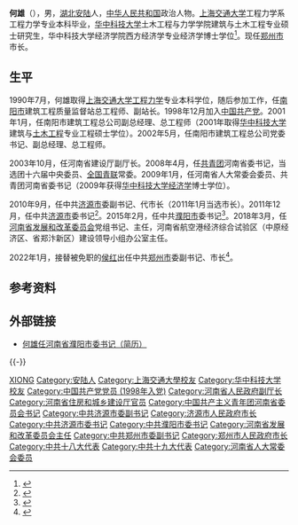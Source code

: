 '''何雄'''（{{bd|1969年|3月||catIdx=He何}}），男，[[湖北|湖北]][[安陆|安陆]]人，[[中华人民共和国|中华人民共和国]]政治人物。[[上海交通大学|上海交通大学]]工程力学系工程力学专业本科毕业，[[华中科技大学|华中科技大学]]土木工程与力学学院建筑与土木工程专业硕士研究生，华中科技大学经济学院西方经济学专业经济学博士学位<ref >{{cite web |url=http://henan.china.com.cn/special/2015/0212/178617.shtml |language= |title=何雄履新濮阳市委书记（简历） |publisher=大河网-河南商报 |date=2015-02-12 |accessdate= |archive-url=https://web.archive.org/web/20160611142220/http://henan.china.com.cn/special/2015/0212/178617.shtml |archive-date=2016-06-11 |dead-url=yes }}</ref>。现任[[郑州市|郑州市]]市长。

== 生平 ==
1990年7月，何雄取得[[上海交通大学|上海交通大学]][[工程力学|工程力学]]专业本科学位，随后参加工作，任[[南阳市|南阳市]]建筑工程质量监督站总工程师、副站长。1998年12月加入[[中国共产党|中国共产党]]。2001年1月，任南阳市建筑工程总公司副总经理、总工程师（2001年取得[[华中科技大学|华中科技大学]]建筑与[[土木工程|土木工程]]专业工程硕士学位）。2002年5月，任南阳市建筑工程总公司党委书记、副总经理、总工程师。

2003年10月，任河南省建设厅副厅长。2008年4月，任[[中國共產主義青年團|共青团]]河南省委书记，当选团十六届中央委员、[[全国青联|全国青联]]常委。2009年1月，任河南省人大常委会委员、共青团河南省委书记（2009年获得[[华中科技大学|华中科技大学]][[经济学|经济学]]博士学位）。

2010年9月，任中共[[济源市|济源市]]委副书记、代市长（2011年1月当选市长）。2011年12月，任中共[[济源市|济源市]]委书记<ref >{{cite web |url=http://district.ce.cn/newarea/sddy/201112/28/t20111228_22957677.shtml |language= |title=何雄接替赵素萍任济源市委书记(简历) |publisher=中国经济网 |date=2011年12月28日 |accessdate= |archive-date=2018年10月19日 |archive-url=https://web.archive.org/web/20181019164049/http://district.ce.cn/newarea/sddy/201112/28/t20111228_22957677.shtml |dead-url=no }}</ref>。2015年2月，任中共[[濮阳市|濮阳市]]委书记<ref >{{cite web |url=http://district.ce.cn/newarea/sddy/201502/12/t20150212_4574413.shtml |language= |title=何雄任濮阳市委书记 段喜中已任河南省人大常委会副主任(简历) |publisher=中国经济网 |date=2015年2月12日 |accessdate= |archive-date=2019年5月11日 |archive-url=https://web.archive.org/web/20190511011556/http://district.ce.cn/newarea/sddy/201502/12/t20150212_4574413.shtml |dead-url=no }}</ref>。2018年3月，任[[河南省发展和改革委员会|河南省发展和改革委员会]]党组书记、主任，河南省航空港经济综合试验区（中原经济区、省郑汴新区）建设领导小组办公室主任。

2022年1月，接替被免职的[[侯红|侯红]]出任中共[[郑州市|郑州市]]委副书记、市长<ref>{{cite web |author1=郑州日报 |title=何雄任郑州市委副书记 |url=http://district.ce.cn/newarea/sddy/202201/26/t20220126_37291435.shtml |website=中国经济网地方党政领导资料库 |accessdate=2022-01-26 |archive-date=2022-02-12 |archive-url=https://web.archive.org/web/20220212121333/http://district.ce.cn/newarea/sddy/202201/26/t20220126_37291435.shtml }}</ref>。

== 参考资料 ==
{{reflist}}

== 外部链接 ==
* [http://renshi.people.com.cn/n/2015/0212/c139617-26553878.html 何雄任河南省濮阳市委书记（简历）]{{Wayback|url=http://renshi.people.com.cn/n/2015/0212/c139617-26553878.html |date=20190511062132 }}

{{-}}
{{start box}}
{{s-ppo|cpc}}
{{s-before|[[段喜中|段喜中]]}}
{{s-title|[[中国共产党濮阳市委员会|中国共产党濮阳市委员会]]书记|2015年2月－2018年3月}}
{{s-after|[[宋殿宇|宋殿宇]]}}
{{s-before|[[赵素萍|赵素萍]]}}
{{s-title|[[中国共产党济源市委员会|中国共产党济源市委员会]]书记|2011年6月－2015年2月}}
{{s-after|[[王宇燕|王宇燕]]}}
{{s-gov|prc}}
{{s-before|[[侯红|侯　红]]}}
{{s-title|[[郑州市人民政府|郑州市人民政府]]市长|2022年1月－}}
{{s-inc}}
{{s-before|[[刘伟_(1965年6月)|刘　伟]]}}
{{s-title|[[河南省发展和改革委员会|河南省发展和改革委员会]]主任|2018年3月－2022年2月}}
{{s-after|[[马健_(1968年)|马　健]]}}
{{s-before|[[赵素萍|赵素萍]]}}
{{s-title|[[济源市人民政府|济源市人民政府]]市长|2010年9月－2012年1月}}
{{s-after|[[王宇燕|王宇燕]]}}
{{s-civ}}
{{s-before|[[陶明伦|陶明伦]]}}
{{s-title|[[中国共产主义青年团河南省委员会|中国共产主义青年团河南省委员会]]书记|2008年4月－2010年9月}}
{{s-after|[[侯红|侯　红]]}}
{{end box}}

{{各省级行政区团委书记}}
{{郑州市市长}}

{{Authority control}}
{{DEFAULTSORT:He何}}
[[Category:何姓|XIONG]]
[[Category:安陆人|Category:安陆人]]
[[Category:上海交通大學校友|Category:上海交通大學校友]]
[[Category:华中科技大学校友|Category:华中科技大学校友]]
[[Category:中国共产党党员_(1998年入党)|Category:中国共产党党员 (1998年入党)]]
[[Category:河南省人民政府副厅长|Category:河南省人民政府副厅长]]
[[Category:河南省住房和城乡建设厅官员|Category:河南省住房和城乡建设厅官员]]
[[Category:中国共产主义青年团河南省委员会书记|Category:中国共产主义青年团河南省委员会书记]]
[[Category:中共济源市委副书记|Category:中共济源市委副书记]]
[[Category:济源市人民政府市长|Category:济源市人民政府市长]]
[[Category:中共济源市委书记|Category:中共济源市委书记]]
[[Category:中共濮阳市委书记|Category:中共濮阳市委书记]]
[[Category:河南省发展和改革委员会主任|Category:河南省发展和改革委员会主任]]
[[Category:中共郑州市委副书记|Category:中共郑州市委副书记]]
[[Category:郑州市人民政府市长|Category:郑州市人民政府市长]]
[[Category:中共十八大代表|Category:中共十八大代表]]
[[Category:中共十九大代表|Category:中共十九大代表]]
[[Category:河南省人大常委会委员|Category:河南省人大常委会委员]]